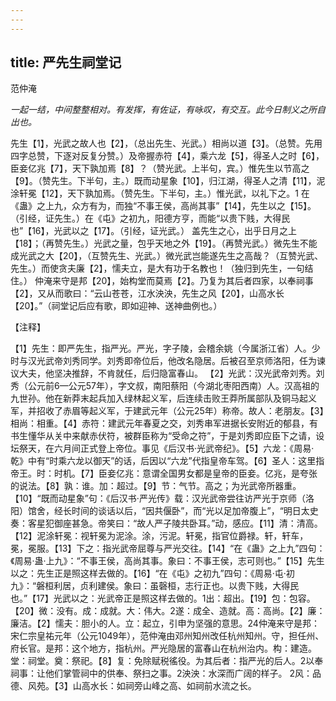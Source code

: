 ```yaml
---
---
---
```

title: 严先生祠堂记
---



范仲淹

*一起一结，中间整整相对。有发挥，有佐证，有咏叹，有交互。此今日制义之所自出也。*

先生【1】，光武之故人也【2】，（总出先生、光武。）相尚以道【3】。（总赞。先用四字总赞，下逐对反复分赞。）及帝握赤符【4】，乘六龙【5】，得圣人之时【6】，臣妾亿兆【7】，天下孰加焉【8】？（赞光武。上半句，宾。）惟先生以节高之【9】。（赞先生。下半句，主。）既而动星象【10】，归江湖，得圣人之清【11】，泥涂轩冕【12】，天下孰加焉。（赞先生。下半句，主。）惟光武，以礼下之。1
在《蛊》之上九，众方有为，而独“不事王侯，高尚其事”【14】，先生以之【15】。（引经，证先生。）在《屯》之初九，阳德方亨，而能“以贵下贱，大得民也”【16】，光武以之【17】。（引经，证光武。）
盖先生之心，出乎日月之上【18】；（再赞先生。）光武之量，包乎天地之外【19】。（再赞光武。）微先生不能成光武之大【20】，（互赞先生、光武。）微光武岂能遂先生之高哉？（互赞光武、先生。）而使贪夫廉【2】，懦夫立，是大有功于名教也！（独归到先生，一句结住。）
仲淹来守是邦【20】，始构堂而莫焉【2】。乃复为其后者四家，以奉祠事【2】，又从而歌曰：“云山苍苍，江水泱泱，先生之风【20】，山高水长【20】。”（祠堂记后应有歌，即如迎神、送神曲例也。）

【注释】

【1】先生：即严先生，指严光。严光，字子陵，会稽余姚（今属浙江省）人。少时与汉光武帝刘秀同学。刘秀即帝位后，他改名隐居。后被召至京师洛阳，任为谏议大夫，他坚决推辞，不肯就任，后归隐富春山。
【2】光武：汉光武帝刘秀。刘秀（公元前6—公元57年），字文叔，南阳蔡阳（今湖北枣阳西南）人。汉高祖的九世孙。他在新莽末起兵加入绿林起义军，后连续击败王莽所属部队及铜马起义军，并招收了赤眉等起义军，于建武元年（公元25年）称帝。故人：老朋友。【3】相尚：相重。【4】赤符：建武元年春夏之交，刘秀串军进据长安附近的郁县，有书生懂华从关中来献赤伏符，被群臣称为“受命之符”，于是刘秀即应臣下之请，设坛祭天，在六月间正式登上帝位。事见《后汉书·光武帝纪》。【5】六龙：《周易·乾》中有“时乘六龙以御天”的话，后因以“六龙”代指皇帝车驾。【6】圣人：这里指帝王。时：时机。【7】臣妾亿兆：意谓全国男女都是皇帝的臣妾。亿兆，是夸张的说法。【8】孰：谁。加：超过。【9】节：气节。高之；为光武帝所器重。【10】“既而动星象”句：《后汉书·严光传》载：汉光武帝尝往访严光于京师（洛阳）馆舍，经长时间的谈话以后，“因共偃卧”，而“光以足加帝腹上”，“明日太史奏：客星犯御座甚急。帝笑曰：“故人严子陵共卧耳。”动，感应。【11】清：清高。【12】泥涂轩冕：视轩冕为泥涂。涂，污泥。轩冕，指官位爵禄。轩，轩车，冕，冕服。【13】下之：指光武帝屈尊与严光交往。【14】“在《蛊》之上九”四句：《周易·蛊·上九》：“不事王侯，高尚其事。象曰：不事王侯，志可则也。”【15】先生以之：先生正是照这样去做的。【16】“在《屯》之初九”四句：《周易·屯·初九》：“磐桓利居，贞利建侯。象曰：虽磬桓，志行正也。以贵下贱，大得民也。”【17】光武以之：光武帝正是照这样去做的。1出：超出。【19】包：包容。【20】微：没有。成：成就。大：伟大。2遂：成全、造就。高：高尚。【2】廉：廉洁。【2】懦夫：胆小的人。立：起立，引申为坚强的意思。24仲淹来守是邦：宋仁宗皇祐元年（公元1049年），范仲淹由邓州知州改任杭州知州。守，担任州、府长官。是邦：这个地方，指杭州。严光隐居的富春山在杭州治内。构：建造。堂：祠堂。奠：祭祀。【8】复：免除赋税徭役。为其后者：指严光的后人。2以奉祠事：让他们掌管祠中的供奉、祭扫之事。2泱泱：水深而广阔的样子。
2风：品德、风苑。【3】山高水长：如祠旁山峰之高、如祠前水流之长。